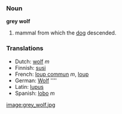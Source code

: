 ===Noun===
'''grey wolf'''

# mammal from which the [[dog]] descended.

===Translations===
*Dutch: [[wolf]] ''m''
*Finnish: [[susi]]
*French: [[loup commun]] ''m'', [[loup]]
*German: [[Wolf]] ''''
*Latin: [[lupus]]
*Spanish: [[lobo]] ''m''

[[image:grey_wolf.jpg]]